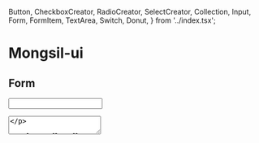   Button,
  CheckboxCreator,
  RadioCreator,
  SelectCreator,
  Collection,
  Input,
  Form,
  FormItem,
  TextArea,
  Switch,
  Donut,
} from '../index.tsx';

<Meta title="Example/Introduction" />

<h1>Mongsil-ui</h1>

<h2 class="text-gray-600 underline">Form</h2>
<p>
  <Switch />
</p>
<p>
  <Switch variant="dent" />
</p>
<p>
  <CheckboxCreator
    defaultValue={['carrot']}
    model={[
      { label: 'carrot', value: 'carrot' },
      { label: 'banana', value: 'banana' },
      { label: 'apple', value: 'apple' },
    ]}
  />
</p>
<p>
  <CheckboxCreator
    variant="dent"
    defaultValue={['carrot']}
    model={[
      { label: 'carrot', value: 'carrot' },
      { label: 'banana', value: 'banana' },
      { label: 'apple', value: 'apple' },
    ]}
  />
</p>
<p>
  <RadioCreator
    defaultValue="carrot"
    model={[
      { label: 'carrot', value: 'carrot' },
      { label: 'banana', value: 'banana' },
      { label: 'apple', value: 'apple' },
    ]}
  />
</p>
<p>
  <RadioCreator
    variant="dent"
    defaultValue="carrot"
    model={[
      { label: 'carrot', value: 'carrot' },
      { label: 'banana', value: 'banana' },
      { label: 'apple', value: 'apple' },
    ]}
  />
</p>
<p>
  <SelectCreator
    className="w-full"
    defaultValue="carrot"
    model={[
      { label: 'carrot', value: 'carrot' },
      { label: 'banana', value: 'banana' },
      { label: 'apple', value: 'apple' },
    ]}
  />
</p>
<p>
  <Input />
</p>
<p>
  <TextArea />
</p>

<p class="flex flex-col">
  <Button className="text-primary">BUTTON</Button>
</p>
<br />

<h2 class="text-gray-600 underline">Data display</h2>
<p>
  <Donut width={150} percent={65} innerShadow />
</p>
<br />
